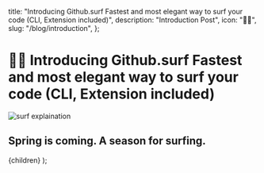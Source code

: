 
  title:
    "Introducing Github.surf Fastest and most elegant way to surf your code (CLI, Extension included)",
  description: "Introduction Post",
  icon: "🏄‍♂️",
  slug: "/blog/introduction",
};

# 🏄‍♂️ Introducing Github.surf Fastest and most elegant way to surf your code (CLI, Extension included)

![surf explaination](https://miro.medium.com/max/617/1*eV9HOl1q8aFsxa94F5Pn3w.png)

## Spring is coming. A season for surfing.

  <Wrapper>
    <Head>
      <title>{meta.title}</title>
        <link rel="icon" href="/favicon.ico" />
    </Head>
    {children}
  </Wrapper>
);
